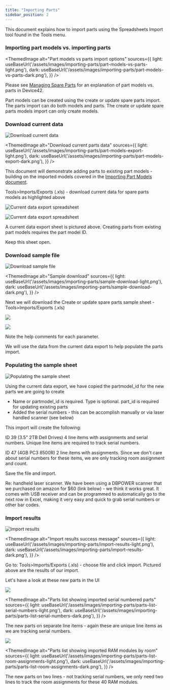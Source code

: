 ```yaml
---
title: "Importing Parts"
sidebar_position: 2
---
```



This document explains how to import parts using the Spreadsheets Import tool found in the Tools menu.

### Importing part models vs. importing parts

<ThemedImage
  alt="Part models vs parts import options"
  sources={{
    light: useBaseUrl('/assets/images/importing-parts/part-models-vs-parts-light.png'),
    dark: useBaseUrl('/assets/images/importing-parts/part-models-vs-parts-dark.png'),
  }}
/>

Please see [Managing Spare Parts](infrastructure-management/parts-and-parts-slots/part-model-templates.mdx) for an explanation of part models vs. parts in Device42.

Part models can be created using the create or update spare parts import. The parts import can do both models and parts. The create or update spare parts models import can only create models.

### Download current data

![Download current data](/assets/images/wpid4759-media_1400161961340.png)

<ThemedImage
  alt="Download current parts data"
  sources={{
    light: useBaseUrl('/assets/images/importing-parts/part-models-export-light.png'),
    dark: useBaseUrl('/assets/images/importing-parts/part-models-export-dark.png'),
  }}
/>

This document will demonstrate adding parts to existing part models - building on the imported models covered in the [Importing Part Models document](infrastructure-management/parts-and-parts-slots/importing-part-models.mdx).

Tools>Imports/Exports (.xls) - download current data for spare parts models as highlighted above

![Current data export spreadsheet](/assets/images/wpid4761-media_1400162386036.png)

![Current data export spreadsheet](/assets/images/importing-parts/current-part-model-data.png)

A current data export sheet is pictured above. Creating parts from existing part models requires the part model ID.

Keep this sheet open.

### Download sample file

![Download sample file](/assets/images/wpid4762-media_1400162600078.png)

<ThemedImage
  alt="Sample download"
  sources={{
    light: useBaseUrl('/assets/images/importing-parts/sample-download-light.png'),
    dark: useBaseUrl('/assets/images/importing-parts/sample-download-dark.png'),
  }}
/>

Next we will download the Create or update spare parts sample sheet - Tools>Imports/Exports (.xls)

![](/assets/images/wpid4763-media_1400162885408.png)

![](/assets/images/importing-parts/parts-sample-spreadsheet.png)


Note the help comments for each parameter.

We will use the data from the current data export to help populate the parts import.

### Populating the sample sheet

![Populating the sample sheet](/assets/images/wpid4764-media_1400165367963.png)

Using the current data export, we have copied the partmodel\_id for the new parts we are going to create

- Name or partmodel\_id is required. Type is optional. part\_id is required for updating existing parts
- Added the serial numbers - this can be accomplish manually or via laser handled scanner (see below)

This import will create the following:

ID 39 (3.5" 2TB Dell Drives) 4 line items with assignments and serial numbers. Unique line items are required to track serial numbers.

ID 47 (4GB PC3 8500R) 2 line items with assignments. Since we don't care about serial numbers for these items, we are only tracking room assignment and count.

Save the file and import.

Re: handheld laser scanner. We have been using a DBPOWER scanner that we purchased on amazon for $60 (link below) - we think it works great. It comes with USB receiver and can be programmed to automatically go to the next row in Excel, making it very easy and quick to grab serial numbers or other bar codes.

### Import results

![Import results](/assets/images/wpid4765-media_1400166697787.png)

<ThemedImage
  alt="Import results success message"
  sources={{
    light: useBaseUrl('/assets/images/importing-parts/import-results-light.png'),
    dark: useBaseUrl('/assets/images/importing-parts/import-results-dark.png'),
  }}
/>

Go to: Tools>Imports/Exports (.xls) - choose file and click import. Pictured above are the results of our import.

Let's have a look at these new parts in the UI

![](/assets/images/wpid4766-media_1400167063591.png)

<ThemedImage
  alt="Parts list showing imported serial numbered parts"
  sources={{
    light: useBaseUrl('/assets/images/importing-parts/parts-list-serial-numbers-light.png'),
    dark: useBaseUrl('/assets/images/importing-parts/parts-list-serial-numbers-dark.png'),
  }}
/>

The new parts on separate line items - again these are unique line items as we are tracking serial numbers.

![](/assets/images/wpid4767-media_1400167321688.png)

<ThemedImage
  alt="Parts list showing imported RAM modules by room"
  sources={{
    light: useBaseUrl('/assets/images/importing-parts/parts-list-room-assignments-light.png'),
    dark: useBaseUrl('/assets/images/importing-parts/parts-list-room-assignments-dark.png'),
  }}
/>

The new parts on two lines - not tracking serial numbers, we only need two lines to track the room assignments for these 40 RAM modules.

